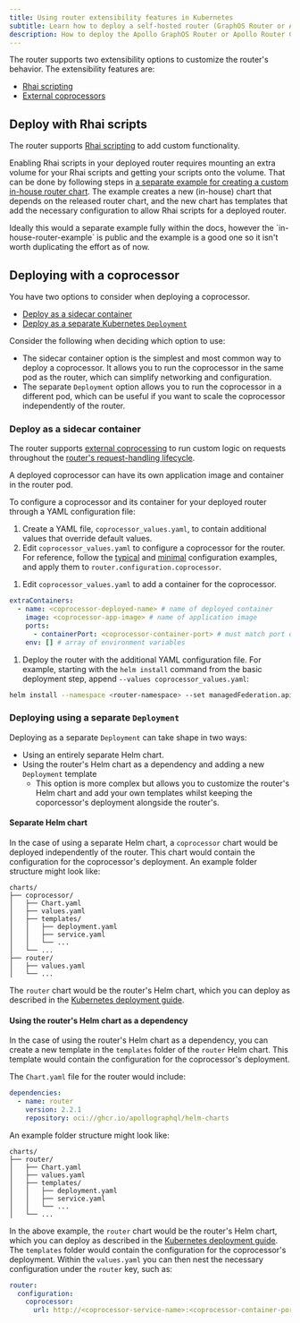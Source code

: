 ```yaml
---
title: Using router extensibility features in Kubernetes
subtitle: Learn how to deploy a self-hosted router (GraphOS Router or Apollo Router Core) in Kubernetes with extensibility features
description: How to deploy the Apollo GraphOS Router or Apollo Router Core in Kubernetes with extensibility features.
---
```


<ElasticNotice />

The router supports two extensibility options to customize the router's behavior. The extensibility features are:

- [Rhai scripting](/graphos/routing/customization/rhai)
- [External coprocessors](/router/customizations/coprocessor)

## Deploy with Rhai scripts

The router supports [Rhai scripting](/graphos/routing/customization/rhai) to add custom functionality.

Enabling Rhai scripts in your deployed router requires mounting an extra volume for your Rhai scripts and getting your scripts onto the volume. That can be done by following steps in [a separate example for creating a custom in-house router chart](https://github.com/apollographql/in-house-router-example). The example creates a new (in-house) chart that depends on the released router chart, and the new chart has templates that add the necessary configuration to allow Rhai scripts for a deployed router.

<Comment>
    Ideally this would a separate example fully within the docs, however the `in-house-router-example` is public and the example is a good one so it isn't worth duplicating the effort as of now.
</Comment>

## Deploying with a coprocessor

You have two options to consider when deploying a coprocessor.

* [Deploy as a sidecar container](#deploy-as-a-sidecar-container)
* [Deploy as a separate Kubernetes `Deployment`](#deploying-using-a-separate-deployment)

Consider the following when deciding which option to use:

* The sidecar container option is the simplest and most common way to deploy a coprocessor. It allows you to run the coprocessor in the same pod as the router, which can simplify networking and configuration.
* The separate `Deployment` option allows you to run the coprocessor in a different pod, which can be useful if you want to scale the coprocessor independently of the router.

### Deploy as a sidecar container

The router supports [external coprocessing](/router/customizations/coprocessor) to run custom logic on requests throughout the [router's request-handling lifecycle](/graphos/routing/customization/rhai/#router-request-lifecycle).

A deployed coprocessor can have its own application image and container in the router pod. 

To configure a coprocessor and its container for your deployed router through a YAML configuration file:

1. Create a YAML file, `coprocessor_values.yaml`, to contain additional values that override default values.
1. Edit `coprocessor_values.yaml` to configure a coprocessor for the router. For reference, follow the [typical](/router/customizations/coprocessor#typical-configuration) and [minimal](/router/customizations/coprocessor#minimal-configuration)  configuration examples, and apply them to `router.configuration.coprocessor`. 

  <ExpansionPanel title="Example of typical configuration for a coprocessor">

  <CoprocTypicalConfig/>

  </ExpansionPanel>

1. Edit `coprocessor_values.yaml` to add a container for the coprocessor.

  ```yaml title="coprocessor_values.yaml"
  extraContainers:
    - name: <coprocessor-deployed-name> # name of deployed container
      image: <coprocessor-app-image> # name of application image
      ports:
        - containerPort: <coprocessor-container-port> # must match port of router.configuration.coprocessor.url
      env: [] # array of environment variables
  ```

1. Deploy the router with the additional YAML configuration file. For example, starting with the `helm install` command from the basic deployment step, append `--values coprocessor_values.yaml`:

  ```bash
  helm install --namespace <router-namespace> --set managedFederation.apiKey="<graph-api-key>" --set managedFederation.graphRef="<graph-ref>"  oci://ghcr.io/apollographql/helm-charts/router --version <router-version> --values router/values.yaml --values coprocessor_values.yaml
  ```

### Deploying using a separate `Deployment`

Deploying as a separate `Deployment` can take shape in two ways:

* Using an entirely separate Helm chart.
* Using the router's Helm chart as a dependency and adding a new `Deployment` template
    * This option is more complex but allows you to customize the router's Helm chart and add your own templates whilst keeping the coporcessor's deployment alongside the router's.

#### Separate Helm chart

In the case of using a separate Helm chart, a `coprocessor` chart would be deployed independently of the router. This chart would contain the configuration for the coprocessor's deployment. An example folder structure might look like:

```
charts/
├── coprocessor/
│   ├── Chart.yaml
│   ├── values.yaml
│   ├── templates/
│   │   ├── deployment.yaml
│   │   ├── service.yaml
│   │   └── ...
│   └── ...
├── router/
│   ├── values.yaml
│   └── ...
```


The `router` chart would be the router's Helm chart, which you can deploy as described in the [Kubernetes deployment guide](/graphos/routing/kubernetes/quickstart).

#### Using the router's Helm chart as a dependency

In the case of using the router's Helm chart as a dependency, you can create a new  template in the `templates` folder of the `router` Helm chart. This template would contain the configuration for the coprocessor's deployment.

The `Chart.yaml` file for the router would include: 

```yaml
dependencies:
  - name: router
    version: 2.2.1
    repository: oci://ghcr.io/apollographql/helm-charts
```

An example folder structure might look like:

```
charts/
├── router/
│   ├── Chart.yaml
│   ├── values.yaml
│   ├── templates/
│   │   ├── deployment.yaml
│   │   ├── service.yaml
│   │   └── ...
│   └── ...
```

In the above example, the `router` chart would be the router's Helm chart, which you can deploy as described in the [Kubernetes deployment guide](/graphos/routing/kubernetes/quickstart). The `templates` folder would contain the configuration for the coprocessor's deployment. Within the `values.yaml` you can then nest the necessary configuration under the `router` key, such as: 

```values.yaml
router:
  configuration:
    coprocessor:
      url: http://<coprocessor-service-name>:<coprocessor-container-port>
```


